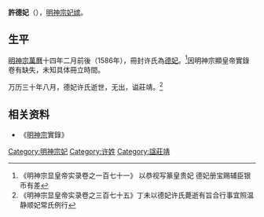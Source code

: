 '''許德妃'''（{{bd|||1602年||}}），[[明神宗|明神宗]][[妃嫔|妃嫔]]。

== 生平 ==

[[明神宗|明神宗]][[萬曆|萬曆]]十四年二月前後（1586年），冊封许氏為[[德妃|德妃]]。<ref>《明神宗显皇帝实录卷之一百七十一》 以恭视写篆皇贵妃 德妃册宝赐辅臣银币有差</ref>因明神宗顯皇帝實錄卷有缺失，未知具体冊立時間。

万历三十年八月，德妃许氏逝世，无出，谥莊靖。<ref>《明神宗显皇帝实录卷之三百七十五》丁未以德妃许氏薨逝有旨合行事宜照温静顺妃常氏例行</ref>

== 相关资料 ==

*《[[明神宗|明神宗]]實錄》

{{明神宗皇室}}
[[Category:明神宗妃|Category:明神宗妃]]
[[Category:许姓|Category:许姓]]
[[Category:諡莊靖|Category:諡莊靖]]